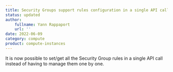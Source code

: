 ```yaml
---
title: Security Groups support rules configuration in a single API call
status: updated
author:
    fullname: Yann Rappaport
    url: ''
date: 2022-06-09
category: compute
product: compute-instances
---
```


It is now possible to set/get all the Security Group rules in a single API call instead of having to manage them one by one.